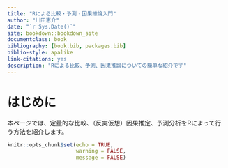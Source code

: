 ```yaml
--- 
title: "Rによる比較・予測・因果推論入門"
author: "川田恵介"
date: "`r Sys.Date()`"
site: bookdown::bookdown_site
documentclass: book
bibliography: [book.bib, packages.bib]
biblio-style: apalike
link-citations: yes
description: "Rによる比較、予測、因果推論についての簡単な紹介です"
---
```


# はじめに{-}

本ページでは、定量的な比較、（反実仮想）因果推定、予測分析をRによって行う方法を紹介します。


```r
knitr::opts_chunk$set(echo = TRUE,
                      warning = FALSE,
                      message = FALSE)
```

